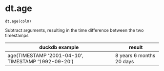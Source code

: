 # dt.age { #duckops.dt.age }

`dt.age(col0)`

Subtract arguments, resulting in the time difference between the two timestamps

| duckdb example | result |
| -------------- | ------ |
| age(TIMESTAMP '2001-04-10', TIMESTAMP '1992-09-20') | 8 years 6 months 20 days |
